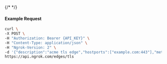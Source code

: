 {/* <!-- Code generated for API Clients. DO NOT EDIT. --> */}

#### Example Request
```bash
curl \
-X POST \
-H "Authorization: Bearer {API_KEY}" \
-H "Content-Type: application/json" \
-H "Ngrok-Version: 2" \
-d '{"description":"acme tls edge","hostports":["example.com:443"],"metadata":"{\"environment\": \"staging\"}"}' \
https://api.ngrok.com/edges/tls
```